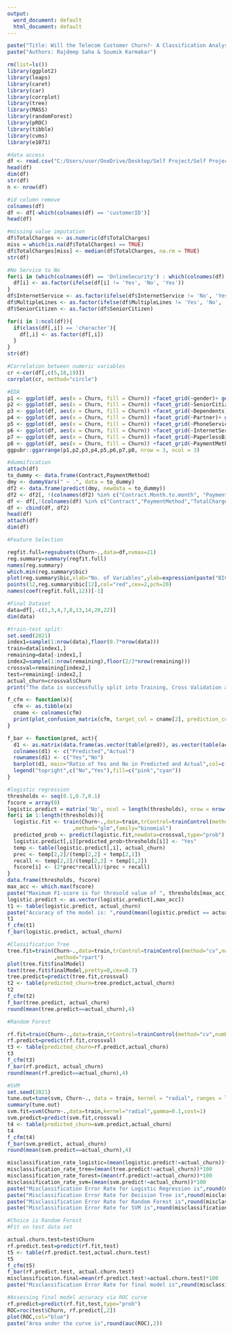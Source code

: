---
output:
  word_document: default
  html_document: default
---

```{r}
paste("Title: Will the Telecom Customer Churn?- A Classification Analysis")
paste("Authors: Rajdeep Saha & Soumik Karmakar")
```

```{r}
rm(list=ls())
library(ggplot2)
library(leaps)
library(caret)
library(car)
library(corrplot)
library(tree)
library(MASS)
library(randomForest)
library(pROC)
library(tibble)
library(cvms)
library(e1071)
```

```{r}
#data access
df <- read.csv("C:/Users/user/OneDrive/Desktop/Self Project/Self Project Data.csv")
head(df)
dim(df)
str(df)
n <- nrow(df)
```

```{r}
#id column remove
colnames(df)
df <- df[-which(colnames(df) == 'customerID')]
head(df)
```

```{r}
#missing value imputation
df$TotalCharges <- as.numeric(df$TotalCharges)
miss = which(is.na(df$TotalCharges) == TRUE)
df$TotalCharges[miss] <- median(df$TotalCharges, na.rm = TRUE) 
str(df)
```

```{r}
#No Service to No
for(i in (which(colnames(df) == 'OnlineSecurity') : which(colnames(df) == 'StreamingMovies'))){
  df[i] <- as.factor(ifelse(df[i] != 'Yes', 'No', 'Yes'))
}
df$InternetService <- as.factor(ifelse(df$InternetService != 'No', 'Yes', 'No'))
df$MultipleLines <- as.factor(ifelse(df$MultipleLines != 'Yes', 'No', 'Yes'))
df$SeniorCitizen <- as.factor(df$SeniorCitizen)

for(i in 1:ncol(df)){
  if(class(df[,i]) == 'character'){
    df[,i] <- as.factor(df[,i])
  }
}
str(df)
```

```{r}
#Correlation between numeric variables
cr <-cor(df[,c(5,18,19)])
corrplot(cr, method="circle")
```

```{r}
#EDA
p1 <- ggplot(df, aes(x = Churn, fill = Churn)) +facet_grid(~gender)+ geom_bar() +ggtitle("Churn - Gender") + theme_bw()
p2 <- ggplot(df, aes(x = Churn, fill = Churn)) +facet_grid(~SeniorCitizen)+ geom_bar() + ggtitle("Churn - SeniorCitizen") + theme_bw()
p3 <- ggplot(df, aes(x = Churn, fill = Churn)) +facet_grid(~Dependents)+ geom_bar() + ggtitle("Churn - Dependents") + theme_bw()
p4 <- ggplot(df, aes(x = Churn, fill = Churn)) +facet_grid(~Partner)+ geom_bar() + ggtitle("Churn - Partner") + theme_bw()
p5 <- ggplot(df, aes(x = Churn, fill = Churn)) +facet_grid(~PhoneService)+ geom_bar() + ggtitle("Churn - PhoneService")+ theme_bw()
p6 <- ggplot(df, aes(x = Churn, fill = Churn)) +facet_grid(~InternetService)+ geom_bar() + ggtitle("Churn - InternetService") + theme_bw()
p7 <- ggplot(df, aes(x = Churn, fill = Churn)) +facet_grid(~PaperlessBilling)+ geom_bar() + ggtitle("Churn - PaperlessBilling") + theme_bw()
p8 <- ggplot(df, aes(x = Churn, fill = Churn)) +facet_grid(~PaymentMethod)+ geom_bar() + ggtitle("Churn - Payment Method") + theme_bw()
ggpubr::ggarrange(p1,p2,p3,p4,p5,p6,p7,p8, nrow = 3, ncol = 3) 
```

```{r}
#dummification
attach(df)
to_dummy <- data.frame(Contract,PaymentMethod)
dmy <- dummyVars(" ~ .", data = to_dummy)
df2 <- data.frame(predict(dmy, newdata = to_dummy))
df2 <- df2[, !(colnames(df2) %in% c("Contract.Month.to.month", "PaymentMethod.Bank.transfer..automatic."))]
df <- df[,!(colnames(df) %in% c("Contract","PaymentMethod","TotalCharges"))]
df <- cbind(df, df2)
head(df)
attach(df)
dim(df)
```

```{r}
#Feature Selection

regfit.full=regsubsets(Churn~.,data=df,nvmax=21)
reg.summary=summary(regfit.full)
names(reg.summary)
which.min(reg.summary$bic)
plot(reg.summary$bic,xlab="No. of Variables",ylab=expression(paste("BIC")),type="l")
points(12,reg.summary$bic[12],col="red",cex=2,pch=20)
names(coef(regfit.full,12))[-1]
```

```{r}
#Final Dataset
data=df[,-c(1,3,4,7,8,13,14,20,22)]
dim(data)
```

```{r}
#train-test split:
set.seed(2021)
index1=sample(1:nrow(data),floor(0.7*nrow(data)))
train=data[index1,]
remaining=data[-index1,]
index2=sample(1:nrow(remaining),floor(2/3*nrow(remaining)))
crossval=remaining[index2,]
test=remaining[-index2,]
actual_churn=crossval$Churn
print("The data is successfully split into Training, Cross Validation and Test Set")
```

```{r}
f_cfm <- function(x){
  cfm <- as.tibble(x)
  cname <- colnames(cfm)
  print(plot_confusion_matrix(cfm, target_col = cname[2], prediction_col =  cname[1], counts_col = cname[3]))
}
```

```{r}
f_bar <- function(pred, act){
  d1 <- as.matrix(data.frame(as.vector(table(pred)), as.vector(table(act))))
  colnames(d1) <- c("Predicted","Actual")
  rownames(d1) <- c("Yes","No")
  barplot(d1, main="Ratio of Yes and No in Predicted and Actual",col=c("pink","cyan"))
  legend("topright",c("No","Yes"),fill=c("pink","cyan")) 
}
```

```{r, warning=FALSE}
#logistic regression
thresholds <- seq(0.1,0.7,0.1)
fscore = array(0)
logistic.predict = matrix('No', ncol = length(thresholds), nrow = nrow(crossval))
for(i in 1:length(thresholds)){
  logistic.fit <- train(Churn~.,data=train,trControl=trainControl(method="cv",number=10)
                     ,method="glm",family="binomial")
  predicted_prob <- predict(logistic.fit,newdata=crossval,type="prob")[,2]
  logistic.predict[,i][predicted_prob>thresholds[i]] <- "Yes"
  temp <- table(logistic.predict[,i], actual_churn)
  prec <- temp[2,2]/(temp[2,2] + temp[2,1])
  recall <- temp[2,2]/(temp[2,2] + temp[1,2])
  fscore[i] <- (2*prec*recall)/(prec + recall)
}
data.frame(thresholds, fscore)
max_acc <- which.max(fscore)
paste("Maximum F1-score is for thresold value of ", thresholds[max_acc], " and is = ",round(fscore[max_acc],4))
logistic.predict <- as.vector(logistic.predict[,max_acc])
t1 <- table(logistic.predict, actual_churn)
paste("Accuracy of the model is: ",round(mean(logistic.predict == actual_churn),4))
t1
f_cfm(t1)
f_bar(logistic.predict, actual_churn)
```

```{r, warning=FALSE}
#Classification Tree
tree.fit=train(Churn~.,data=train,trControl=trainControl(method="cv",number=10)
               ,method="rpart")
plot(tree.fit$finalModel)
text(tree.fit$finalModel,pretty=0,cex=0.7)
tree.predict=predict(tree.fit,crossval)
t2 <- table(predicted_churn=tree.predict,actual_churn)
t2
f_cfm(t2)
f_bar(tree.predict, actual_churn)
round(mean(tree.predict==actual_churn),4)
```

```{r, warning=FALSE}
#Random Forest

rf.fit=train(Churn~.,data=train,trControl=trainControl(method="cv",number=10) ,method="rf")
rf.predict=predict(rf.fit,crossval)
t3 <- table(predicted_churn=rf.predict,actual_churn)
t3
f_cfm(t3)
f_bar(rf.predict, actual_churn)
round(mean(rf.predict==actual_churn),4)
```

```{r,warning=FALSE}
#SVM
set.seed(2021)
tune.out=tune(svm, Churn~., data = train, kernel = "radial", ranges = list(cost = c(0.1, 1, 5, 10), gamma = c(0.01, 0.1, 1, 5, 10, 100)))
summary(tune.out)
svm.fit=svm(Churn~.,data=train,kernel="radial",gamma=0.1,cost=1)
svm.predict=predict(svm.fit,crossval)
t4 <- table(predicted_churn=svm.predict,actual_churn)
t4
f_cfm(t4)
f_bar(svm.predict, actual_churn)
round(mean(svm.predict==actual_churn),4)
```

```{r}
misclassification_rate_logistic=(mean(logistic.predict!=actual_churn))*100
misclassification_rate_tree=(mean(tree.predict!=actual_churn))*100
misclassification_rate_forest=(mean(rf.predict!=actual_churn))*100
misclassification_rate_svm=(mean(svm.predict!=actual_churn))*100
paste("Misclassification Error Rate for Logistic Regression is",round(misclassification_rate_logistic,2),"%")
paste("Misclassification Error Rate for Decision Tree is",round(misclassification_rate_tree,2),"%")
paste("Misclassification Error Rate for Random Forest is",round(misclassification_rate_forest,2),"%")
paste("Misclassification Error Rate for SVM is",round(misclassification_rate_svm,2),"%")
```

```{r, warning=FALSE}
#Choice is Random Forest
#Fit on test data set

actual.churn.test=test$Churn
rf.predict.test=predict(rf.fit,test)
t5 <- table(rf.predict.test,actual.churn.test)
t5
f_cfm(t5)
f_bar(rf.predict.test, actual.churn.test)
misclassification.final=mean(rf.predict.test!=actual.churn.test)*100
paste("Misclassification Error Rate for final model is",round(misclassification.final,4),"%")
```

```{r}
#Assessing final model accuracy via ROC curve
rf.predict=predict(rf.fit,test,type="prob")
ROC=roc(test$Churn, rf.predict[,2])
plot(ROC,col="blue")
paste("Area under the curve is",round(auc(ROC),2))
```

```{r}

```


